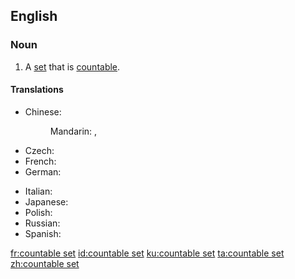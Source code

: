 ==English==
{{wikipedia}}

===Noun===
{{en-noun|head=[[countable]] [[set]]}}

# {{label|en|set theory}} A [[set]] that is [[countable]].

====Translations====
{{trans-top|set that is countable}}
* Chinese:
*: Mandarin: {{t+|cmn|可數集|sc=Hani}}, {{t|cmn|可数集|tr=kěshǔjí|sc=Hani}}
* Czech: {{t|cs|spočetná množina|f}}
* French: {{t+|fr|ensemble dénombrable|m}}
* German: {{t|de|abzählbare Menge|f}}
{{trans-mid}}
* Italian: {{t|it|insieme numerabile|m}}
* Japanese: {{t|ja|可算集合|tr=kasanshūgō|sc=Jpan}}
* Polish: {{t|pl|zbiór przeliczalny|m}}
* Russian: {{t|ru|счётное мно́жество|n}}
* Spanish: {{t|es|conjunto numerable|m}}
{{trans-bottom}}

[[fr:countable set]]
[[id:countable set]]
[[ku:countable set]]
[[ta:countable set]]
[[zh:countable set]]